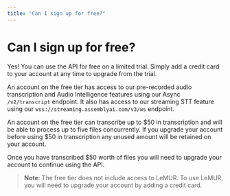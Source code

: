 ```yaml
---
title: "Can I sign up for free?"
---
```


# Can I sign up for free?

Yes! You can use the API for free on a limited trial. Simply add a credit card to your account at any time to upgrade from the trial.

An account on the free tier has access to our pre-recorded audio transcription and Audio Intelligence features using our Async `/v2/transcript` endpoint. It also has access to our streaming STT feature using our `wss://streaming.assemblyai.com/v3/ws` endpoint.

An account on the free tier can transcribe up to $50 in transcription and will be able to process up to five files concurrently. If you upgrade your account before using $50 in transcription any unused amount will be retained on your account.

Once you have transcribed $50 worth of files you will need to upgrade your account to continue using the API.

> **Note**: The free tier does not include access to LeMUR. To use LeMUR, you will need to upgrade your account by adding a credit card.